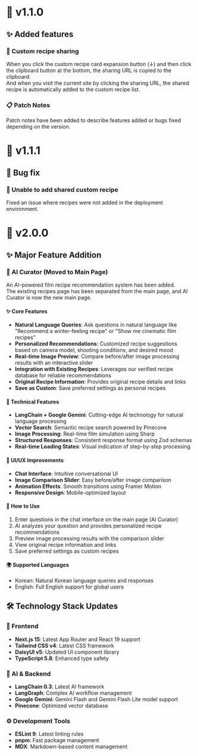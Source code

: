 # 📝 v1.1.0

## ✨ Added features

### 🔗 Custom recipe sharing
When you click the custom recipe card expansion button (↓) and then click the clipboard button at the bottom, the sharing URL is copied to the clipboard.  
And when you visit the current site by clicking the sharing URL, the shared recipe is automatically added to the custom recipe list.

### 📋 Patch Notes
Patch notes have been added to describe features added or bugs fixed depending on the version.

# 🔧 v1.1.1

## 🐛 Bug fix

### 🔗 Unable to add shared custom recipe
Fixed an issue where recipes were not added in the deployment environment.

# 🚀 v2.0.0

## ✨ Major Feature Addition

### 🤖 AI Curator (Moved to Main Page)
An AI-powered film recipe recommendation system has been added.  
The existing recipes page has been separated from the main page, and AI Curator is now the new main page.

#### ✨ Core Features
- **Natural Language Queries**: Ask questions in natural language like "Recommend a winter-feeling recipe" or "Show me cinematic film recipes"
- **Personalized Recommendations**: Customized recipe suggestions based on camera model, shooting conditions, and desired mood
- **Real-time Image Preview**: Compare before/after image processing results with an interactive slider
- **Integration with Existing Recipes**: Leverages our verified recipe database for reliable recommendations
- **Original Recipe Information**: Provides original recipe details and links
- **Save as Custom**: Save preferred settings as personal recipes

#### 🔧 Technical Features
- **LangChain + Google Gemini**: Cutting-edge AI technology for natural language processing
- **Vector Search**: Semantic recipe search powered by Pinecone
- **Image Processing**: Real-time film simulation using Sharp
- **Structured Responses**: Consistent response format using Zod schemas
- **Real-time Loading States**: Visual indication of step-by-step processing

#### 🎨 UI/UX Improvements
- **Chat Interface**: Intuitive conversational UI
- **Image Comparison Slider**: Easy before/after image comparison
- **Animation Effects**: Smooth transitions using Framer Motion
- **Responsive Design**: Mobile-optimized layout

#### 📝 How to Use
1. Enter questions in the chat interface on the main page (AI Curator)
2. AI analyzes your question and provides personalized recipe recommendations
3. Preview image processing results with the comparison slider
4. View original recipe information and links
5. Save preferred settings as custom recipes

#### 🌍 Supported Languages
- Korean: Natural Korean language queries and responses
- English: Full English support for global users

## 🛠️ Technology Stack Updates

### 🎨 Frontend
- **Next.js 15**: Latest App Router and React 19 support
- **Tailwind CSS v4**: Latest CSS framework
- **DaisyUI v5**: Updated UI component library
- **TypeScript 5.8**: Enhanced type safety

### 🤖 AI & Backend
- **LangChain 0.3**: Latest AI framework
- **LangGraph**: Complex AI workflow management
- **Google Gemini**: Gemini Flash and Gemini Flash Lite model support
- **Pinecone**: Optimized vector database

### ⚙️ Development Tools
- **ESLint 9**: Latest linting rules
- **pnpm**: Fast package management
- **MDX**: Markdown-based content management